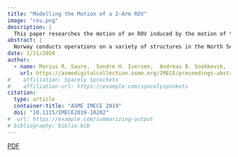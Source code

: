 ```yaml
---
title: "Modelling the Motion of a 2-Arm ROV"
image: "rov.png"
description: | 
  This paper researches the motion of an ROV induced by the motion of the robotic manipulators, motor torques, and added mass of fluid.
abstract: | 
  Norway conducts operations on a variety of structures in the North Sea; e.g. oilrigs, monopole windmills, subsea trees. These structures often require subsea installation, observation, and maintenance. A remotely operated vehicle (ROV) can assist in these operations. Automation of intended motion is the desired goal. This paper researches the motion of an ROV induced by the motion of the robotic manipulators, motor torques, and added mass of fluid. This project builds upon a previous project that had one robotic arm; this time, there are two, but the method is unchanged. Furthermore, this work explores both the patterns in addressing such challenges, and an improved integration scheme. This research uses the Moving Frame Method (MFM) to carry out this project. In fact, this paper demonstrates the ease with which the MFM is extensible. Notable is that this work represents an international collaboration between an engineering school in Norway and one in the US. This work invites further research into improved numerical methods, solid/fluid interaction and the design of Autonomous Underwater Vehicles (AUV). AUVs beckon an era of Artificial Intelligence when machines think, communicate and learn. Rapidly deployable software implementations will be essential to this task.
date: 1/21/2020
author:
  - name: Marius R. Saure,  Sondre H. Iversen,  Andreas B. Snekkevik,  Rose Gebhardt,  Zhiyang Chen,  Christopher Mignano, Dirk Luchtenburg,  Thomas J. Impelluso
    url: https://asmedigitalcollection.asme.org/IMECE/proceedings-abstract/IMECE2019/59421/V005T07A002/1072962
#    affiliation: Spacely Sprockets
#    affiliation-url: https://example.com/spacelysprokets
citation:
  type: article
  container-title: "ASME IMECE 2019"
  doi: "10.1115/IMECE2019-10282"
#  url: https://example.com/summarizing-output
# bibliography: biblio.bib
---
```

[PDF](saure2019asme.pdf)